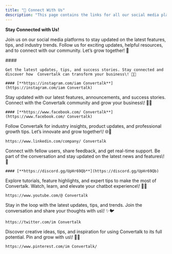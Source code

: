 ```yaml
---
title: "🤝 Connect With Us"
description: "This page contains the links for all our social media platforms."
---
```


**Stay Connected with Us\!**

Join us on our social media platforms to stay updated on the latest features, tips, and industry trends. Follow us for exciting updates, helpful resources, and to connect with our community. Let’s grow together\! 🌟

<CardGroup cols={3}>
  <Card title="Follow  Convertalk on Instagram!">
    #### 

    Get the latest updates, tips, and success stories. Stay connected and discover how  Convertalk can transform your business\! 🚀📱

    #### [**https://instagram.com/iam Convertalk**](https://instagram.com/iam Convertalk)
  </Card>
  <Card title="Join Us on Facebook!">
    Stay updated with our latest features, announcements, and success stories. Connect with the  Convertalk community and grow your business\! 🌟📘

    #### [**https://www.facebook.com/ Convertalk**](https://www.facebook.com/ Convertalk)
  </Card>
  <Card title="Connect with Us on LinkedIn!">
    Follow  Convertalk for industry insights, product updates, and professional growth tips. Let’s innovate and grow together\! 🌐🤝

    https://www.linkedin.com/company/ Convertalk
  </Card>
  <Card title="Join Our Discord Community!">
    Connect with fellow users, share feedback, and get real-time support. Be part of the conversation and stay updated on the latest news and features\! 🎉

    #### [**https://discord.gg/UpHr69Qb**](https://discord.gg/UpHr69Qb)
  </Card>
  <Card title="Subscribe to Our YouTube Channel!">
    Explore tutorials, feature highlights, and expert tips to make the most of  Convertalk. Watch, learn, and elevate your chatbot experience\! 🎥🔔

    https://www.youtube.com/@ Convertalk
  </Card>
  <Card title="Follow Us on X (formerly Twitter)!">
    Stay in the loop with the latest updates, tips, and trends. Join the conversation and share your thoughts with us\! ✨🐦

    https://twitter.com/im Convertalk
  </Card>
  <Card title="Follow Us on Pinterest!">
    Discover creative ideas, tips, and inspiration for using  Convertalk to its full potential. Pin and grow with us\! 📌✨

    https://www.pinterest.com/im Convertalk/
  </Card>
</CardGroup>